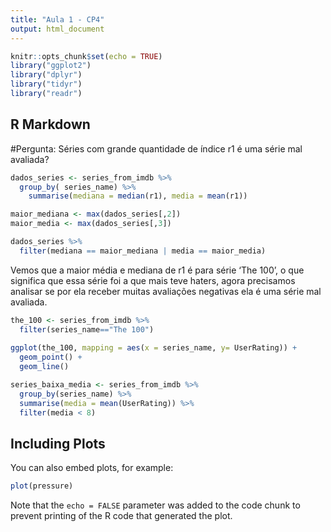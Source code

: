 ```yaml
---
title: "Aula 1 - CP4"
output: html_document
---
```


```r
knitr::opts_chunk$set(echo = TRUE)
library("ggplot2")
library("dplyr")
library("tidyr")
library("readr")
```

## R Markdown

#Pergunta: Séries com grande quantidade de índice r1 é uma série mal avaliada?

```r
dados_series <- series_from_imdb %>% 
  group_by( series_name) %>% 
    summarise(mediana = median(r1), media = mean(r1))

maior_mediana <- max(dados_series[,2])
maior_media <- max(dados_series[,3])

dados_series %>% 
  filter(mediana == maior_mediana | media == maior_media)
```

Vemos que a maior média e mediana de r1 é para série 'The 100', o que significa que essa série foi a que mais teve haters, agora precisamos analisar se por ela receber muitas avaliações negativas ela é uma série mal avaliada.



```r
the_100 <- series_from_imdb %>% 
  filter(series_name=="The 100")
  
ggplot(the_100, mapping = aes(x = series_name, y= UserRating)) +
  geom_point() +
  geom_line()
```

```r
series_baixa_media <- series_from_imdb %>% 
  group_by(series_name) %>% 
  summarise(media = mean(UserRating)) %>% 
  filter(media < 8)
```


## Including Plots

You can also embed plots, for example:

```r
plot(pressure)
```

Note that the `echo = FALSE` parameter was added to the code chunk to prevent printing of the R code that generated the plot.
